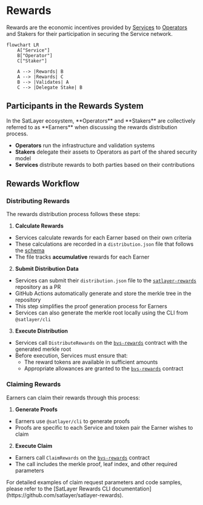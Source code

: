 
# Rewards

Rewards are the economic incentives
provided by [Services](/getting-started/services) to [Operators](/getting-started/operators) and Stakers for their participation
in securing the Service network.

```mermaid
flowchart LR
    A["Service"]
    B["Operator"]
    C["Staker"]

    A --> |Rewards| B
    A --> |Rewards| C
    B --> |Validates| A
    C --> |Delegate Stake| B
```

## Participants in the Rewards System

<Callout>
    In the SatLayer ecosystem, **Operators** and **Stakers** are collectively referred to as **Earners** when discussing the rewards distribution process.
</Callout>

- **Operators** run the infrastructure and validation systems
- **Stakers** delegate their assets to Operators as part of the shared security model
- **Services** distribute rewards to both parties based on their contributions

## Rewards Workflow

### Distributing Rewards

The rewards distribution process follows these steps:

1. **Calculate Rewards**
- Services calculate rewards for each Earner based on their own criteria
- These calculations are recorded in a `distribution.json` file
that follows the [schema](https://github.com/satlayer/satlayer-rewards/blob/main/schema/distribution.schema.json)
- The file tracks **accumulative** rewards for each Earner

2. **Submit Distribution Data**
- Services can submit their `distribution.json` file to the [`satlayer-rewards`](https://github.com/satlayer/satlayer-rewards) repository as a PR
- GitHub Actions automatically generate and store the merkle tree in the repository
- This step simplifies the proof generation process for Earners
- Services can also generate the merkle root locally using the CLI from `@satlayer/cli`

3. **Execute Distribution**
- Services call `DistributeRewards` on the [`bvs-rewards`](/contracts/rewards) contract with the generated merkle root
- Before execution, Services must ensure that:
    - The reward tokens are available in sufficient amounts
    - Appropriate allowances are granted to the [`bvs-rewards`](/contracts/rewards) contract

### Claiming Rewards

Earners can claim their rewards through this process:

1. **Generate Proofs**
- Earners use `@satlayer/cli` to generate proofs
- Proofs are specific to each Service and token pair the Earner wishes to claim

2. **Execute Claim**
- Earners call `ClaimRewards` on the [`bvs-rewards`](/contracts/rewards) contract
- The call includes the merkle proof, leaf index, and other required parameters

<Callout type="info">
    For detailed examples of claim request parameters and code samples, please refer to the
    [SatLayer Rewards CLI documentation](https://github.com/satlayer/satlayer-rewards).
</Callout>